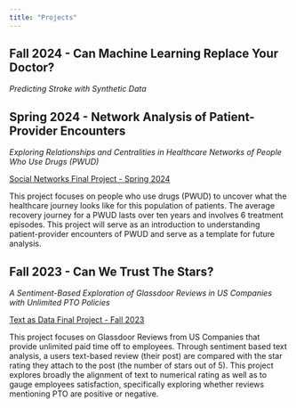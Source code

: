 ```yaml
---
title: "Projects"
---
```


## Fall 2024 - Can Machine Learning Replace Your Doctor?
*Predicting Stroke with Synthetic Data*

## Spring 2024 - Network Analysis of Patient-Provider Encounters
*Exploring Relationships and Centralities in Healthcare Networks of People Who Use Drugs (PWUD)*

<a href="files/Sue-Ellen_Duffy_SN_Spring_2024.svg"
target="_blank">Social Networks Final Project - Spring 2024</a>

This project focuses on people who use drugs (PWUD) to uncover what the healthcare journey looks like for this population of patients. The average recovery journey for a PWUD lasts over ten years and involves 6 treatment episodes. This project will serve as an introduction to understanding patient-provider encounters of PWUD and serve as a template for future analysis.


## Fall 2023 - Can We Trust The Stars?
*A Sentiment-Based Exploration of Glassdoor Reviews in US Companies with Unlimited PTO Policies*

<a href="files/Sue-Ellen_Duffy_TAD_Fall_2023.svg"
target="_blank">Text as Data Final Project - Fall 2023</a>

This project focuses on Glassdoor Reviews from US Companies that provide unlimited paid time off to employees. Through sentiment based text analysis, a users text-based review (their post) are compared with the star rating they attach to the post (the number of stars out of 5). This project explores broadly the alignment of text to numerical rating as well as to gauge employees satisfaction, specifically exploring whether reviews mentioning PTO are positive or negative.
